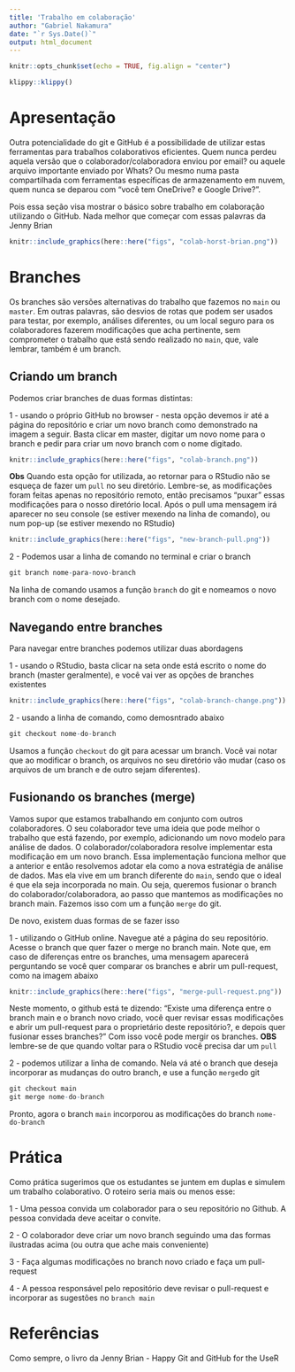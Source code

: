 ```yaml
---
title: 'Trabalho em colaboração'
author: "Gabriel Nakamura"
date: "`r Sys.Date()`"
output: html_document
---
```


```r
knitr::opts_chunk$set(echo = TRUE, fig.align = "center")
```

```r
klippy::klippy()
```

# Apresentação

Outra potencialidade do git e GitHub é a possibilidade de utilizar estas ferramentas para trabalhos colaborativos eficientes. Quem nunca perdeu aquela versão que o colaborador/colaboradora enviou por email? ou aquele arquivo importante enviado por Whats? Ou mesmo numa pasta compartilhada com ferramentas específicas de armazenamento em nuvem, quem nunca se deparou com "você tem OneDrive? e Google Drive?".

Pois essa seção visa mostrar o básico sobre trabalho em colaboração utilizando o GitHub. Nada melhor que começar com essas palavras da Jenny Brian

```r
knitr::include_graphics(here::here("figs", "colab-horst-brian.png"))
```

# Branches

Os branches são versões alternativas do trabalho que fazemos no `main` ou `master`. Em outras palavras, são desvios de rotas que podem ser usados para testar, por exemplo, análises diferentes, ou um local seguro para os colaboradores fazerem modificações que acha pertinente, sem comprometer o trabalho que está sendo realizado no `main`, que, vale lembrar, também é um branch.

## Criando um branch

Podemos criar branches de duas formas distintas: 

1 - usando o próprio GitHub no browser - nesta opção devemos ir até a página do repositório e criar um novo branch como demonstrado na imagem a seguir. Basta clicar em master, digitar um novo nome para o branch e pedir para criar um novo branch com o nome digitado.

```r
knitr::include_graphics(here::here("figs", "colab-branch.png"))
```

**Obs** Quando esta opção for utilizada, ao retornar para o RStudio não se esqueça de fazer um `pull` no seu diretório. Lembre-se, as modificações foram feitas apenas no repositório remoto, então precisamos "puxar" essas modificações para o nosso diretório local. Após o pull uma mensagem irá aparecer no seu console (se estiver mexendo na linha de comando), ou num pop-up (se estiver mexendo no RStudio)

```r
knitr::include_graphics(here::here("figs", "new-branch-pull.png"))
```


2 - Podemos usar a linha de comando no terminal e criar o branch

```r
git branch nome-para-novo-branch
```

Na linha de comando usamos a função `branch` do git e nomeamos o novo branch com o nome desejado.

## Navegando entre branches

Para navegar entre branches podemos utilizar duas abordagens

1 - usando o RStudio, basta clicar na seta onde está escrito o nome do branch (master geralmente), e você vai ver as opções de branches existentes

```r
knitr::include_graphics(here::here("figs", "colab-branch-change.png"))
```

2 - usando a linha de comando, como demosntrado abaixo

```r
git checkout nome-do-branch
```

Usamos a função `checkout` do git para acessar um branch. Você vai notar que ao modificar o branch, os arquivos no seu diretório vão mudar (caso os arquivos de um branch e de outro sejam diferentes).

## Fusionando os branches (merge)

Vamos supor que estamos trabalhando em conjunto com outros colaboradores. O seu colaborador teve uma ideia que pode melhor o trabalho que está fazendo, por exemplo, adicionando um novo modelo para análise de dados. O colaborador/colaboradora resolve implementar esta modificação em um novo branch. Essa implementação funciona melhor que a anterior e então resolvemos adotar ela como a nova estratégia de análise de dados. Mas ela vive em um branch diferente do `main`, sendo que o ideal é que ela seja incorporada no main. Ou seja, queremos fusionar o branch do colaborador/colaboradora, ao passo que mantemos as modificações no branch main. Fazemos isso com um a função `merge` do git.

De novo, existem duas formas de se fazer isso

1 - utilizando o GitHub online. Navegue até a página do seu repositório. Acesse o branch que quer fazer o merge no branch main. Note que, em caso de diferenças entre os branches, uma mensagem aparecerá perguntando se você quer comparar os branches e abrir um pull-request, como na imagem abaixo

```r
knitr::include_graphics(here::here("figs", "merge-pull-request.png"))
```

Neste momento, o github está te dizendo: "Existe uma diferença entre o branch main e o branch novo criado, você quer revisar essas modificações e abrir um pull-request para o proprietário deste repositório?, e depois quer fusionar esses branches?" Com isso você pode mergir os branches. **OBS** lembre-se de que quando voltar para o RStudio você precisa dar um `pull`

2 - podemos utilizar a linha de comando. Nela vá até o branch que deseja incorporar as mudanças do outro branch, e use a função `merge`do git 

```r
git checkout main
git merge nome-do-branch
```

Pronto, agora o branch `main` incorporou as modificações do branch `nome-do-branch`


# Prática

Como prática sugerimos que os estudantes se juntem em duplas e simulem um trabalho colaborativo. O roteiro seria mais ou menos esse:

1 - Uma pessoa convida um colaborador para o seu repositório no Github. A pessoa convidada deve aceitar o convite. 

2 - O colaborador deve criar um novo branch seguindo uma das formas ilustradas acima (ou outra que ache mais conveniente)

3 - Faça algumas modificações no branch novo criado e faça um pull-request

4 - A pessoa responsável pelo repositório deve revisar o pull-request e incorporar as sugestões no `branch main`


# Referências

Como sempre, o livro da Jenny Brian - Happy Git and GitHub for the UseR